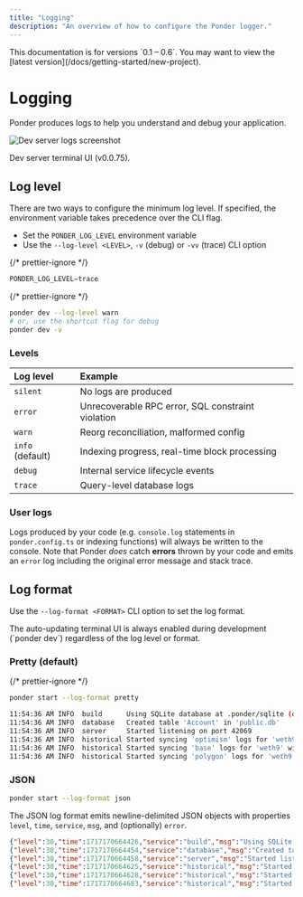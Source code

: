 ```yaml
---
title: "Logging"
description: "An overview of how to configure the Ponder logger."
---
```



<Callout type="warning">
  This documentation is for versions `0.1 – 0.6`. You may want to view the
  [latest version](/docs/getting-started/new-project).
</Callout>

# Logging

Ponder produces logs to help you understand and debug your application.

![Dev server logs screenshot](/logs.gif)

<div className="caption">Dev server terminal UI (v0.0.75).</div>

## Log level

There are two ways to configure the minimum log level. If specified, the environment variable takes precedence over the CLI flag.

- Set the `PONDER_LOG_LEVEL` environment variable
- Use the `--log-level <LEVEL>`, `-v` (debug) or `-vv` (trace) CLI option

<div className="code-columns">

{/* prettier-ignore */}
```js filename=".env.local"
PONDER_LOG_LEVEL=trace
```

{/* prettier-ignore */}
```bash filename="bash"
ponder dev --log-level warn
# or, use the shortcut flag for debug
ponder dev -v
```

</div>

### Levels

| Log level        | Example                                           |
| :--------------- | :------------------------------------------------ |
| `silent`         | No logs are produced                              |
| `error`          | Unrecoverable RPC error, SQL constraint violation |
| `warn`           | Reorg reconciliation, malformed config            |
| `info` (default) | Indexing progress, real-time block processing     |
| `debug`          | Internal service lifecycle events                 |
| `trace`          | Query-level database logs                         |

### User logs

Logs produced by your code (e.g. `console.log` statements in `ponder.config.ts` or indexing functions) will always be written to the console. Note that Ponder _does_ catch **errors** thrown by your code and emits an `error` log including the original error message and stack trace.

## Log format

Use the `--log-format <FORMAT>` CLI option to set the log format.

<Callout type="info">
  The auto-updating terminal UI is always enabled during development (`ponder
  dev`) regardless of the log level or format.
</Callout>

### Pretty (default)

{/* prettier-ignore */}
```bash filename="bash"
ponder start --log-format pretty
```

```bash filename="bash"
11:54:36 AM INFO  build      Using SQLite database at .ponder/sqlite (default)
11:54:36 AM INFO  database   Created table 'Account' in 'public.db'
11:54:36 AM INFO  server     Started listening on port 42069
11:54:36 AM INFO  historical Started syncing 'optimism' logs for 'weth9' with 0.0% cached
11:54:36 AM INFO  historical Started syncing 'base' logs for 'weth9' with 0.0% cached
11:54:36 AM INFO  historical Started syncing 'polygon' logs for 'weth9' with 0.0% cached
```

### JSON

```bash filename="bash"
ponder start --log-format json
```

The JSON log format emits newline-delimited JSON objects with properties `level`, `time`, `service`, `msg`, and (optionally) `error`.

```json filename="bash"
{"level":30,"time":1717170664426,"service":"build","msg":"Using SQLite database at .ponder/sqlite (default)"}
{"level":30,"time":1717170664454,"service":"database","msg":"Created table 'Account' in 'public.db'"}
{"level":30,"time":1717170664458,"service":"server","msg":"Started listening on port 42069"}
{"level":30,"time":1717170664625,"service":"historical","msg":"Started syncing 'base' logs for 'weth9' with 0.0% cached"}
{"level":30,"time":1717170664628,"service":"historical","msg":"Started syncing 'optimism' logs for 'weth9' with 0.0% cached"}
{"level":30,"time":1717170664683,"service":"historical","msg":"Started syncing 'polygon' logs for 'weth9' with 0.0% cached"}
```
